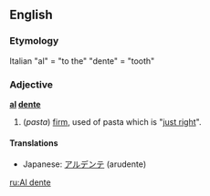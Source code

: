 ==English==
===Etymology===
Italian "al" = "to the" "dente" = "tooth"

===Adjective===
'''[[al]] [[dente]]'''

# (''pasta'') [[firm]], used of pasta which is "[[just right]]".

====Translations====
*Japanese: [[アルデンテ]] (arudente)

[[ru:Al dente]]